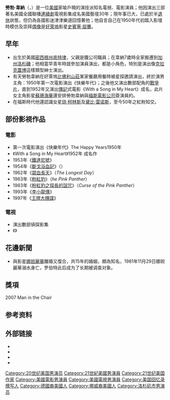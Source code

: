 
{{noteTA
|G1=Show
|T=zh-hans:罗伯特·瓦格纳;zh-hk:羅拔·韋納;zh-tw:勞勃·韋納;
|1=zh-hans:娜塔利·伍德;zh-hk:妮妲梨·活;zh-tw:娜妲麗·華;
|2=zh-hans:罗伯特·瓦格纳;zh-hk:羅拔·韋納;zh-tw:勞勃·韋納;
|3=zh-hans:罗伯特;zh-hk:羅拔;zh-tw:勞勃;
|4=zh-hans:瓦格纳; zh-hant:韋納;
}}
{{藝人
|姓名 = 勞勃·韋納
|類型 = 演員
|圖片 = Robert wagner broken lance1.jpg
|圖片尺寸 = 
|圖片簡介 = 在1954年電影《[[斷戈浴血記|斷戈浴血記]]》的扮相
|原名 = Robert John Wagner
|外文名 = 
|外文 =  
|羅馬拼音 = 
|英文名 = 
|暱稱 = 
|其他藝名 = 
|國籍 = 
|民族 = 
|籍貫 = 
|出生日期 = {{birth date and age|1930|2|10}}
|出生地點 = 美國[[密西根州|密西根州]][[底特律|底特律]]
|逝世日期 = 
|逝世地點 = 
|職業 = 
|語言 = 
|三圍 = 
|教育程度 = 
|宗教信仰 =
|配偶 = [[娜妲麗華|Natalie Wood]] (1957-1962)<br>Marion Marshall (1963-1970)<br>[[娜妲麗華|Natalie Wood]] (1972-1981)<br>[[吉爾聖約翰|Jill St. John]] (1990-)
|兒女 = 
|父母 = 
|音樂類型 = 
|演奏樂器 = 
|出身地 = 
|出道作 = 《The Happy Years》
|出道日期 = 1950年
|代表作 = 
|活躍年代 = 
|唱片公司 = 
|經紀公司 = 
|網站 = 
|相關團體 = 
|獎項 = 
|IMDb = 0001822
|現任成員 = 
|過往成員 = 
|音樂專輯 = 
|電影 = 
|電視節目 = 
|舞台劇 = 
|書籍 = 
}}
'''勞勃·韋納'''（{{lang|en|Robert John Wagner}}，{{bd|1930年|2月10日||}}）是一位[[美國|美國]]家喻戶曉的演技派知名電視、電影演員；他因演出三部著名美國全國聯播[[連續劇|連續劇]]電視影集成名美國藝壇30年；現年事已大，已處於半[[退休|退休]]狀態，但仍為各國影迷津津樂道回憶著他；他自言自己在1950年代初踏入影壇時模仿及崇拜[[偶像|偶像]]是[[好萊塢|好萊塢]]影星[[史賓塞·屈賽|史賓塞·屈賽]]。

==早年==
*出生於美國[[密西根州|密西根州]][[底特律|底特律]]，父親是鐵公司職員；在韋納7歲時全家搬遷到[[加州|加州]][[洛杉磯|洛杉磯]]；他相當早青年時就參加演員演出，都是小角色，特別是演出像[[克拉克蓋博|克拉克蓋博]]這樣類型紳士演出。
*有天勞勃韋納在好萊塢[[比佛利山莊|比佛利山莊]]某家餐廳用餐時被星探邀請演出，終於演男主角：1950年第一次電影演出《快樂年代》；之後他又演出數部配角的[[戰爭片|戰爭片]]，直到1952年又演出[[傳記|傳記]]式電影《With a Song in My Heart》成名，此片女主角影星[[蘇珊海華|蘇珊海華]]還安排勞勃韋納與[[福斯電影公司|福斯電影公司]]簽演員約。
*在福斯時代他還認識女星[[琼·柯林斯|琼·柯林斯]]及[[黛比·雷诺斯|黛比·雷诺斯]]，至今50年之紅粉知交。

==部份影視作品==
===電影===
*第一次電影演出《快樂年代》The Happy Years1950年
*《With a Song in My Heart》1952年 成名作
*1953年《[[鐵達尼號_(1953年電影)|鐵達尼號]]》
*1954年《[[斷戈浴血記|斷戈浴血記]]》（''{{le|Broken Lance}}''）
*1962年《[[碧血長天|碧血長天]]》（''The Longest Day''）
*1963年《[[粉紅豹|粉紅豹]]》（''he Pink Panther''）
*1983年《[[粉紅豹之探長的詛咒|粉紅豹之探長的詛咒]]》（''Curse of the Pink Panther''）
*1993年《[[李小龍傳_(1993年美國電影)|李小龍傳]]》
*1997年《[[王牌大賤諜|王牌大賤諜]]》 

===電視===
*演出數部偵探影集
*《{{tsl|en|It Takes a Thief (1968 TV series)|妙賊}}》

==花邊新聞==
*與影星[[娜妲麗華|娜妲麗華]]離婚又復合，共15年的婚姻，頗為知名，1981年11月29日娜妲麗華溺水身亡，罗伯特此后成为了长期被调查对象。

==獎項==
2007	Man in the Chair

== 参考资料 ==
{{reflist|35em}}

== 外部链接 ==
{{Commons|Robert Wagner}}
* {{Official website|http://www.robert-wagner.com/}}
* {{IMDb name|0001822}}
* {{Charlie Rose view|3174}}
* {{Worldcat id|lccn-n85-265741}}

{{Authority control}}

{{DEFAULTSORT:Wagner, Robert}}
[[Category:20世纪美国男演员|Category:20世纪美国男演员]]
[[Category:21世紀美國男演員|Category:21世紀美國男演員]]
[[Category:21世纪美国作家|Category:21世纪美国作家]]
[[Category:美國電影男演員|Category:美國電影男演員]]
[[Category:美國電視男演員|Category:美國電視男演員]]
[[Category:美国回忆录撰写人|Category:美国回忆录撰写人]]
[[Category:德國裔美國人|Category:德國裔美國人]]
[[Category:挪威裔美國人|Category:挪威裔美國人]]
[[Category:洛杉矶市男演员|Category:洛杉矶市男演员]]